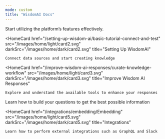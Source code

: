 ```yaml
---
mode: custom
title: "WisdomAI Docs"
---
```



<HomeBanner/>

<PageWrapper>

<Columns cols={3}>
  <HomeCard
    href="/getting-started/overview"
    src="/images/home/light/card1.svg"
    darkSrc="/images/home/dark/card1.svg"
    title="Getting started"
  >
    Start utilizing the platform’s features effectively.
  </HomeCard>

  <HomeCard
    href="/setting-up-wisdom-ai/basic-tutorial-connect-and-test"
    src="/images/home/light/card2.svg"
    darkSrc="/images/home/dark/card2.svg"
    title="Setting Up WisdomAI"
  >
    Connect data sources and start creating knowledge
  </HomeCard>

  <HomeCard
    href="/improve-wisdom-ai-responses/curate-knowledge-workflow"
    src="/images/home/light/card3.svg"
    darkSrc="/images/home/dark/card3.svg"
    title="Improve Wisdom AI Responses"
  >
    Explore and understand the available tools to enhance your responses
  </HomeCard>
</Columns>
<Columns cols={2}>
  <HomeCard
    href="/using-wisdom-ai-everyday/ask-better-questions"
    src="/images/home/light/card4.svg"
    darkSrc="/images/home/dark/card4.svg"
    title="Using Wisdom AI Everyday"
  >
    Learn how to build your questions to get the best possible information
  </HomeCard>

  <HomeCard
    href="/integrations/embedding/Embedding"
    src="/images/home/light/card5.svg"
    darkSrc="/images/home/dark/card5.svg"
    title="Integrations"
  >
    Learn how to perform external integrations such as GraphQL and Slack
  </HomeCard>
</Columns>
</PageWrapper>
<br/>
<br/>
<br/>
<br/>
<br/>
